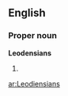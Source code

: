 ==English==

===Proper noun===
'''Leodensians'''

# {{plural of|[[Leodensian]]}}

[[ar:Leodiensians]]